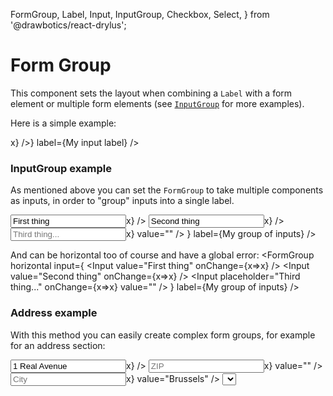  FormGroup,
  Label,
  Input,
  InputGroup,
  Checkbox,
  Select,
} from '@drawbotics/react-drylus';



# Form Group
This component sets the layout when combining a `Label` with a form element or multiple form elements (see [`InputGroup`](/forms/input-group) for more examples).

Here is a simple example:

<Playground component={FormGroup}>
  <FormGroup
    input={<Input placeholder="Something..." value="" onChange={x=>x} />}
    label={<Label>My input label</Label>} />
</Playground>


### InputGroup example
As mentioned above you can set the `FormGroup` to take multiple components as inputs, in order to "group" inputs into a single label.

<Playground>
  <FormGroup
    input={
      <InputGroup hint="This is a global hint">
        <Input value="First thing" onChange={x=>x} />
        <Input value="Second thing" onChange={x=>x} />
        <Input placeholder="Third thing..." onChange={x=>x} value="" />
      </InputGroup>
    }
    label={<Label>My group of inputs</Label>} />
</Playground>

And can be horizontal too of course and have a global error:
<Playground>
  <FormGroup
    horizontal
    input={
      <InputGroup error="This is a global error">
        <Input value="First thing" onChange={x=>x} />
        <Input value="Second thing" onChange={x=>x} />
        <Input placeholder="Third thing..." onChange={x=>x} value="" />
      </InputGroup>
    }
    label={<Label>My group of inputs</Label>} />
</Playground>


### Address example
With this method you can easily create complex form groups, for example for an address section:

<Playground>
  <FormGroup
    input={
      <InputGroup layout={[ 3/4, 1/4, 1/2, 1/2 ]} error="All fields are required">
        <Input valid placeholder="Street & Number" value="1 Real Avenue" onChange={x=>x} />
        <Input placeholder="ZIP" onChange={x=>x} value="" />
        <Input valid placeholder="City" onChange={x=>x} value="Brussels" />
        <Select placeholder="Country" options={[{ value: 'IT', label: 'Italy' }, { value: 'FR', label: 'France' }]} onChange={x=>x} />
      </InputGroup>
    }
    label={<Label>Address of residence</Label>} />
</Playground>
